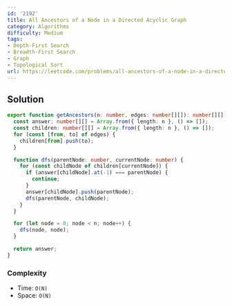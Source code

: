 ```yaml
---
id: '2192'
title: All Ancestors of a Node in a Directed Acyclic Graph
category: Algorithms
difficulty: Medium
tags:
- Depth-First Search
- Breadth-First Search
- Graph
- Topological Sort
url: https://leetcode.com/problems/all-ancestors-of-a-node-in-a-directed-acyclic-graph
---
```


## Solution

```typescript filename="solution.ts" copy
export function getAncestors(n: number, edges: number[][]): number[][] {
  const answer: number[][] = Array.from({ length: n }, () => []);
  const children: number[][] = Array.from({ length: n }, () => []);
  for (const [from, to] of edges) {
    children[from].push(to);
  }

  function dfs(parentNode: number, currentNode: number) {
    for (const childNode of children[currentNode]) {
      if (answer[childNode].at(-1) === parentNode) {
        continue;
      }
      answer[childNode].push(parentNode);
      dfs(parentNode, childNode);
    }
  }

  for (let node = 0; node < n; node++) {
    dfs(node, node);
  }

  return answer;
}
```

### Complexity

- Time: `O(N)`
- Space: `O(N)`


